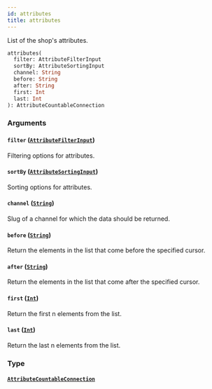 ```yaml
---
id: attributes
title: attributes
---
```



List of the shop's attributes.

```graphql
attributes(
  filter: AttributeFilterInput
  sortBy: AttributeSortingInput
  channel: String
  before: String
  after: String
  first: Int
  last: Int
): AttributeCountableConnection
```


### Arguments

#### `filter` ([`AttributeFilterInput`](../../../developer/api-reference/inputs/attribute-filter-input))

Filtering options for attributes.


#### `sortBy` ([`AttributeSortingInput`](../../../developer/api-reference/inputs/attribute-sorting-input))

Sorting options for attributes.


#### `channel` ([`String`](../../../developer/api-reference/scalars/string))

Slug of a channel for which the data should be returned.


#### `before` ([`String`](../../../developer/api-reference/scalars/string))

Return the elements in the list that come before the specified cursor.


#### `after` ([`String`](../../../developer/api-reference/scalars/string))

Return the elements in the list that come after the specified cursor.


#### `first` ([`Int`](../../../developer/api-reference/scalars/int))

Return the first n elements from the list.


#### `last` ([`Int`](../../../developer/api-reference/scalars/int))

Return the last n elements from the list.


### Type

#### [`AttributeCountableConnection`](../../../developer/api-reference/objects/attribute-countable-connection) 






